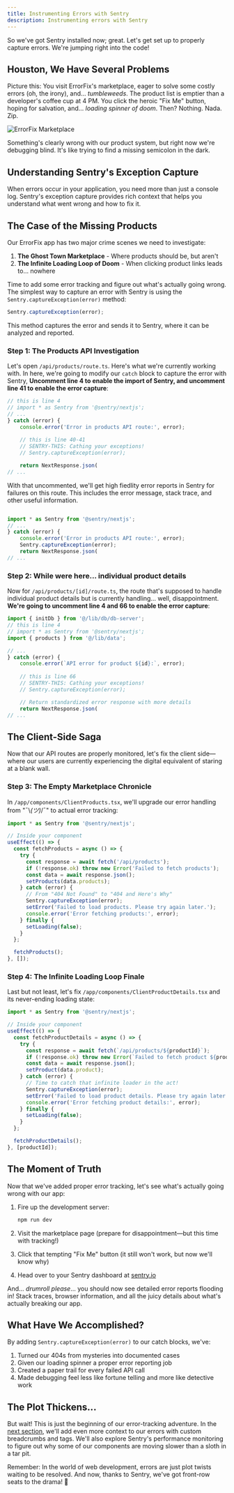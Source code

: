 ```yaml
---
title: Instrumenting Errors with Sentry
description: Instrumenting errors with Sentry
---
```


So we've got Sentry installed now; great. Let's get set up to properly capture errors. We're jumping right into the code! 

## Houston, We Have Several Problems

Picture this: You visit ErrorFix's marketplace, eager to solve some costly errors (oh, the irony), and... *tumbleweeds*. The product list is emptier than a developer's coffee cup at 4 PM. You click the heroic "Fix Me" button, hoping for salvation, and... *loading spinner of doom*. Then? Nothing. Nada. Zip.

![ErrorFix Marketplace](../../assets/img/8-error.gif)

Something's clearly wrong with our product system, but right now we're debugging blind. It's like trying to find a missing semicolon in the dark. 

## Understanding Sentry's Exception Capture

When errors occur in your application, you need more than just a console log. Sentry's exception capture provides rich context that helps you understand what went wrong and how to fix it.



## The Case of the Missing Products

Our ErrorFix app has two major crime scenes we need to investigate:

1. **The Ghost Town Marketplace** - Where products should be, but aren't
2. **The Infinite Loading Loop of Doom** - When clicking product links leads to... nowhere

Time to add some error tracking and figure out what's actually going wrong. The simplest way to capture an error with Sentry is using the `Sentry.captureException(error)` method:

```javascript
Sentry.captureException(error);
```

This method captures the error and sends it to Sentry, where it can be analyzed and reported.

### Step 1: The Products API Investigation

Let's open `/api/products/route.ts`. Here's what we're currently working with. In here, we're going to modify our `catch` block to capture the error with Sentry, **Uncomment line 4 to enable the import of Sentry, and uncomment line 41 to enable the error capture**:

```javascript
// this is line 4
// import * as Sentry from '@sentry/nextjs';
// ...
} catch (error) {
    console.error('Error in products API route:', error);
    
    // this is line 40-41
    // SENTRY-THIS: Cathing your exceptions!
    // Sentry.captureException(error);

    return NextResponse.json(
// ...
```

With that uncommented, we'll get high fiedlity error reports in Sentry for failures on this route. This includes the error message, stack trace, and other useful information.

```javascript

import * as Sentry from '@sentry/nextjs';
// ...
} catch (error) {
    console.error('Error in products API route:', error);
    Sentry.captureException(error);
    return NextResponse.json(
// ...
```

### Step 2: While were here... individual product details

Now for `/api/products/[id]/route.ts`, the route that's supposed to handle individual product details but is currently handling... well, disappointment. **We're going to uncomment line 4 and 66 to enable the error capture**:

```javascript
import { initDb } from '@/lib/db/db-server';
// this is line 4
// import * as Sentry from '@sentry/nextjs';
import { products } from '@/lib/data';

// ...
} catch (error) {
    console.error(`API error for product ${id}:`, error);
    
    // this is line 66
    // SENTRY-THIS: Cathing your exceptions!
    // Sentry.captureException(error);

    // Return standardized error response with more details
    return NextResponse.json(
// ...
```

## The Client-Side Saga

Now that our API routes are properly monitored, let's fix the client side—where our users are currently experiencing the digital equivalent of staring at a blank wall.

### Step 3: The Empty Marketplace Chronicle

In `/app/components/ClientProducts.tsx`, we'll upgrade our error handling from "¯\\_(ツ)_/¯" to actual error tracking:

```javascript
import * as Sentry from '@sentry/nextjs';

// Inside your component
useEffect(() => {
  const fetchProducts = async () => {
    try {
      const response = await fetch('/api/products');
      if (!response.ok) throw new Error('Failed to fetch products');
      const data = await response.json();
      setProducts(data.products);
    } catch (error) {
      // From "404 Not Found" to "404 and Here's Why"
      Sentry.captureException(error);
      setError('Failed to load products. Please try again later.');
      console.error('Error fetching products:', error);
    } finally {
      setLoading(false);
    }
  };

  fetchProducts();
}, []);
```

### Step 4: The Infinite Loading Loop Finale

Last but not least, let's fix `/app/components/ClientProductDetails.tsx` and its never-ending loading state:

```javascript
import * as Sentry from '@sentry/nextjs';

// Inside your component
useEffect(() => {
  const fetchProductDetails = async () => {
    try {
      const response = await fetch(`/api/products/${productId}`);
      if (!response.ok) throw new Error(`Failed to fetch product ${productId}`);
      const data = await response.json();
      setProduct(data.product);
    } catch (error) {
      // Time to catch that infinite loader in the act!
      Sentry.captureException(error);
      setError('Failed to load product details. Please try again later.');
      console.error('Error fetching product details:', error);
    } finally {
      setLoading(false);
    }
  };

  fetchProductDetails();
}, [productId]);
```

## The Moment of Truth

Now that we've added proper error tracking, let's see what's actually going wrong with our app:

1. Fire up the development server:
   ```bash
   npm run dev
   ```

2. Visit the marketplace page (prepare for disappointment—but this time with tracking!)
   
3. Click that tempting "Fix Me" button (it still won't work, but now we'll know why)

4. Head over to your Sentry dashboard at [sentry.io](https://sentry.io)

And... *drumroll please*... you should now see detailed error reports flooding in! Stack traces, browser information, and all the juicy details about what's actually breaking our app.

## What Have We Accomplished?

By adding `Sentry.captureException(error)` to our catch blocks, we've:

1. Turned our 404s from mysteries into documented cases
2. Given our loading spinner a proper error reporting job
3. Created a paper trail for every failed API call
4. Made debugging feel less like fortune telling and more like detective work

## The Plot Thickens...

But wait! This is just the beginning of our error-tracking adventure. In the [next section](/tracing-performance/), we'll add even more context to our errors with custom breadcrumbs and tags. We'll also explore Sentry's performance monitoring to figure out why some of our components are moving slower than a sloth in a tar pit.

Remember: In the world of web development, errors are just plot twists waiting to be resolved. And now, thanks to Sentry, we've got front-row seats to the drama! 🍿

